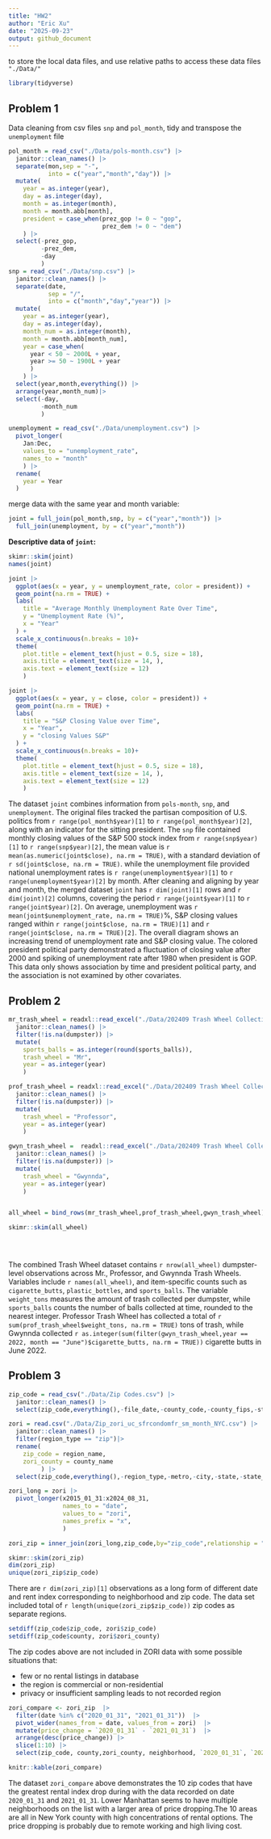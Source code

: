 ```yaml
---
title: "HW2"
author: "Eric Xu"
date: "2025-09-23"
output: github_document
---
```

to store the local data files, and use relative paths to access these data files
`"./Data/"`
```r
library(tidyverse)
```

## Problem 1
Data cleaning from csv files `snp` and `pol_month`, tidy and transpose the `unemployment` file
```r
pol_month = read_csv("./Data/pols-month.csv") |> 
  janitor::clean_names() |> 
  separate(mon,sep = "-",
           into = c("year","month","day")) |> 
  mutate(
    year = as.integer(year),
    day = as.integer(day),
    month = as.integer(month),
    month = month.abb[month],
    president = case_when(prez_gop != 0 ~ "gop",
                          prez_dem != 0 ~ "dem")
    ) |> 
  select(-prez_gop, 
         -prez_dem, 
         -day
         )
snp = read_csv("./Data/snp.csv") |> 
  janitor::clean_names() |> 
  separate(date,
           sep = "/",
           into = c("month","day","year")) |> 
  mutate(
    year = as.integer(year),
    day = as.integer(day),
    month_num = as.integer(month),
    month = month.abb[month_num],
    year = case_when(
      year < 50 ~ 2000L + year,
      year >= 50 ~ 1900L + year
      )
    ) |> 
  select(year,month,everything()) |> 
  arrange(year,month_num)|> 
  select(-day,
         -month_num
         )

unemployment = read_csv("./Data/unemployment.csv") |> 
  pivot_longer(
    Jan:Dec,
    values_to = "unemployment_rate",
    names_to = "month" 
    ) |> 
  rename(
    year = Year
  )
```

merge data with the same year and month variable:
```r
joint = full_join(pol_month,snp, by = c("year","month")) |> 
  full_join(unemployment, by = c("year","month"))
```

__Descriptive data of `joint`:__
```r
skimr::skim(joint)
names(joint)

joint |> 
  ggplot(aes(x = year, y = unemployment_rate, color = president)) +
  geom_point(na.rm = TRUE) +
  labs(
    title = "Average Monthly Unemployment Rate Over Time",
    y = "Unemployment Rate (%)",
    x = "Year"
  ) +
  scale_x_continuous(n.breaks = 10)+
  theme(
    plot.title = element_text(hjust = 0.5, size = 18),
    axis.title = element_text(size = 14, ),
    axis.text = element_text(size = 12)
    )

joint |> 
  ggplot(aes(x = year, y = close, color = president)) +
  geom_point(na.rm = TRUE) +
  labs(
    title = "S&P Closing Value over Time",
    x = "Year",
    y = "closing Values S&P"
  ) +  
  scale_x_continuous(n.breaks = 10)+
  theme(
    plot.title = element_text(hjust = 0.5, size = 18),
    axis.title = element_text(size = 14, ),
    axis.text = element_text(size = 12)
    )
```

The dataset `joint` combines information from `pols-month`, `snp`, and `unemployment`. The original files tracked the partisan composition of U.S. politics from `r range(pol_month$year)[1]` to `r range(pol_month$year)[2]`, along with an indicator for the sitting president. The `snp` file contained monthly closing values of the S&P 500 stock index from `r range(snp$year)[1]` to `r range(snp$year)[2]`, the mean value is `r mean(as.numeric(joint$close), na.rm = TRUE)`, with a standard deviation of `r sd(joint$close, na.rm = TRUE)`. while the unemployment file provided national unemployment rates is `r range(unemployment$year)[1]` to `r range(unemployment$year)[2]` by month. After cleaning and aligning by year and month, the merged dataset `joint` has `r dim(joint)[1]` rows and `r dim(joint)[2]` columns, covering the period `r range(joint$year)[1]` to `r range(joint$year)[2]`. On average, unemployment was `r mean(joint$unemployment_rate, na.rm = TRUE)`%, S&P closing values ranged within `r range(joint$close, na.rm = TRUE)[1]` and `r range(joint$close, na.rm = TRUE)[2]`. The overall diagram shows an increasing trend of unemployment rate and S&P closing value. The colored president political party demonstrated a fluctuation of closing value after 2000 and spiking of unemployment rate after 1980 when president is GOP. This data only shows association by time and president political party, and the association is not examined by other covariates. 

## Problem 2
```r
mr_trash_wheel = readxl::read_excel("./Data/202409 Trash Wheel Collection Data.xlsx",sheet = "Mr. Trash Wheel", range = "A2:N653")|>
  janitor::clean_names() |> 
  filter(!is.na(dumpster)) |> 
  mutate(
    sports_balls = as.integer(round(sports_balls)),
    trash_wheel = "Mr",
    year = as.integer(year)
    )

prof_trash_wheel = readxl::read_excel("./Data/202409 Trash Wheel Collection Data.xlsx",sheet = "Professor Trash Wheel", range = "A2:M120")|>
  janitor::clean_names() |> 
  filter(!is.na(dumpster)) |>
  mutate(
    trash_wheel = "Professor",
    year = as.integer(year)
    )

gwyn_trash_wheel =  readxl::read_excel("./Data/202409 Trash Wheel Collection Data.xlsx",sheet = "Gwynnda Trash Wheel", range = "A2:L265")|>
  janitor::clean_names() |> 
  filter(!is.na(dumpster)) |>
  mutate(
    trash_wheel = "Gwynnda",
    year = as.integer(year)
    )


all_wheel = bind_rows(mr_trash_wheel,prof_trash_wheel,gwyn_trash_wheel)

skimr::skim(all_wheel)


  
```
The combined Trash Wheel dataset contains `r nrow(all_wheel)` dumpster-level observations across Mr., Professor, and Gwynnda Trash Wheels. Variables include `r names(all_wheel)`, and item-specific counts such as `cigarette_butts`, `plastic_bottles`, and `sports_balls`. The variable `weight_tons` measures the amount of trash collected per dumpster, while `sports_balls` counts the number of balls collected at time, rounded to the nearest integer. Professor Trash Wheel has collected a total of `r sum(prof_trash_wheel$weight_tons, na.rm = TRUE)` tons of trash, while Gwynnda collected `r as.integer(sum(filter(gwyn_trash_wheel,year == 2022, month == "June")$cigarette_butts, na.rm = TRUE))` cigarette butts in June 2022.

## Problem 3
```r
zip_code = read_csv("./Data/Zip Codes.csv") |> 
  janitor::clean_names() |> 
  select(zip_code,everything(),-file_date,-county_code,-county_fips,-state_fips)

zori = read.csv("./Data/Zip_zori_uc_sfrcondomfr_sm_month_NYC.csv") |> 
  janitor::clean_names() |> 
  filter(region_type == "zip")|> 
  rename(
    zip_code = region_name,
    zori_county = county_name
         ) |> 
  select(zip_code,everything(),-region_type,-metro,-city,-state,-state_name,-region_id)

zori_long = zori |> 
  pivot_longer(x2015_01_31:x2024_08_31,
               names_to = "date",
               values_to = "zori",
               names_prefix = "x",
               )

zori_zip = inner_join(zori_long,zip_code,by="zip_code",relationship = "many-to-many")
```

```r
skimr::skim(zori_zip)
dim(zori_zip)
unique(zori_zip$zip_code)
```
There are `r dim(zori_zip)[1]` observations as a long form of different date and rent index corresponding to neighborhood and zip code.
The data set included total of `r length(unique(zori_zip$zip_code))` zip codes as separate regions.

```r
setdiff(zip_code$zip_code, zori$zip_code)
setdiff(zip_code$county, zori$zori_county)
```

The zip codes above are not included in ZORI data with some possible situations that:

* few or no rental listings in database
* the region is commercial or non-residential
* privacy or insufficient sampling leads to not recorded region

```r
zori_compare <- zori_zip  |> 
  filter(date %in% c("2020_01_31", "2021_01_31"))  |> 
  pivot_wider(names_from = date, values_from = zori)  |> 
  mutate(price_change = `2020_01_31` - `2021_01_31`)  |> 
  arrange(desc(price_change)) |> 
  slice(1:10) |> 
  select(zip_code, county,zori_county, neighborhood, `2020_01_31`, `2021_01_31`, price_change,neighborhood, county,)

knitr::kable(zori_compare)
```
The dataset `zori_compare` above demonstrates the 10 zip codes that have the greatest rental index drop during with the data recorded on date `2020_01_31` and `2021_01_31`. 
Lower Manhattan seems to have multiple neighborhoods on the list with a larger area of price dropping.The 10 areas are all in New York county with high concentrations of rental options. The price dropping is probably due to remote working and high living cost. 

